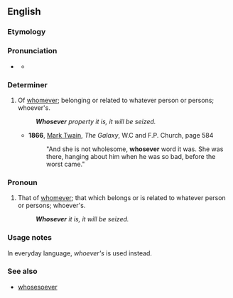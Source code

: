 ==English==

=== Etymology ===
{{compound|en|whose|ever}}

=== Pronunciation ===
* {{a|US}} {{IPA|en|/ˈhuzˌɛvəɹ/|/ˌhuzˈɛvəɹ/}}
** {{audio|en|en-US whosever.ogg|Audio (US)}}

===Determiner===
{{en-det}} {{tlb|en|formal}}

# {{lb|en|possessive}} Of [[whomever]]; belonging or related to whatever person or persons; whoever's.
#: '''''Whosever''' property it is, it will be seized.''
#* '''1866''', [[w:Mark Twain|Mark Twain]], ''The Galaxy'', W.C and F.P. Church, page 584
#*: "And she is not wholesome, '''whosever''' word it was. She was there, hanging about him when he was so bad, before the worst came."

===Pronoun===
{{en-pron}} {{tlb|en|formal}}

# {{lb|en|possessive}} That of [[whomever]]; that which belongs or is related to whatever person or persons; whoever's.
#: '''''Whosever''' it is, it will be seized.''

===Usage notes===
In everyday language, ''whoever's'' is used instead.

===See also===
* [[whosesoever]]